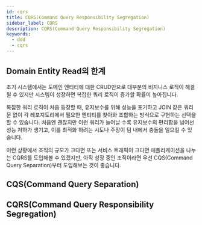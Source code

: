 ```yaml
---
id: cqrs
title: CQRS(Command Query Responsibility Segregation)
sidebar_label: CQRS
description: CQRS(Command Query Responsibility Segregation)
keywords:
  - ddd
  - cqrs
---
```


## Domain Entity Read의 한계

초기 시스템에서는 도메인 엔티티에 대한 CRUD만으로 대부분의 비지니스 로직이 해결될 수 있지만 시스템이 성장하면 복잡한 쿼리 로직이 증가할 확률이 높아집니다.

복잡한 쿼리 로직이 처음 등장할 때, 유지보수를 위해 성능을 포기하고 JOIN 같은 쿼리문 없이 각 레포지토리에서 필요한 엔티티를 찾아와 조합하는 방식으로 구현하는 선택을 할 수 있습니다. 처음엔 괜찮지만 이런 쿼리가 늘어날 수록 유지보수의 편리함을 넘어선 성능 저하가 생기고, 이를 최적화 하려는 시도나 주장이 팀 내에서 충돌을 일으킬 수 있습니다.

이런 상황에서 조직의 규모가 크다면 또는 서비스 트래픽이 크다면 애플리케이션을 나누는 CQRS를 도입해볼 수 있겠지만, 아직 성장 중인 조직이라면 우선 CQS(Command Query Separation)부터 도입해보는 것이 좋습니다.

## CQS(Command Query Separation)

## CQRS(Command Query Responsibility Segregation)
